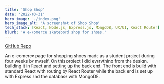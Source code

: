 ```yaml
---
title: 'Shop Shop'
date: '2022-03-31'
hero_image: './index.png'
hero_image_alt: 'A screenshot of Shop Shop'
tech_stack: [React, Node.js, Express.js, MongoDB, UX/UI, React Router]
blurb: 'A e-comerce skatebord shop for shoes.'
---
```


[GitHub Repo](https://github.com/egiiiiil/shop-shop)

An e-comerce page for shopping shoes made as a student project during four weeks by myself. On this project I did everything from the design, building it in React and setting up the back end. The front end is build with standard React with routing by React Router while the back end is set up with Express and the database with MongoDB.
